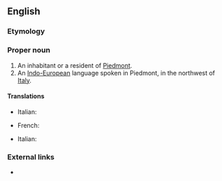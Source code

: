 ==English==
{{wikipedia}}

===Etymology===
{{suffix|Piedmont|ese}}

===Proper noun===
{{en-proper noun}}

# An inhabitant or a resident of [[Piedmont]].
# An [[Indo-European]] language spoken in Piedmont, in the northwest of [[Italy]].

====Translations====
{{trans-top|inhabitant}}
* Italian: {{t+|it|piemontese}}
{{trans-mid}}
{{trans-bottom}}

{{trans-top|language}}
* French: {{t+|fr|piémontais|m}}
{{trans-mid}}
* Italian: {{t+|it|piemontese}}
{{trans-bottom}}

===External links===
* {{ethnologue|code=pms}}
